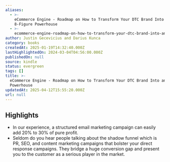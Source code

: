 ```yaml
---
aliases:
  - >-
    eCommerce Engine - Roadmap on How to Transform Your DTC Brand Into an
    8-Figure Powerhouse
  - >-
    ecommerce-engine-roadmap-on-how-to-transform-your-dtc-brand-into-an-8-figure-powerhouse
author: Justin Gecevicius and Darius Kunca
category: books
createdAt: 2025-01-19T14:32:40.000Z
lastHighlightedOn: 2024-03-04T04:56:00.000Z
publishedOn: null
source: kindle
status: evergreen
tags: []
title: >-
  eCommerce Engine - Roadmap on How to Transform Your DTC Brand Into an 8-Figure
  Powerhouse
updatedAt: 2025-04-12T15:55:20.000Z
url: null
---
```

## Highlights

- In our experience, a structured email marketing campaign can easily add 20% to 30% of pure profit.
- Seldom do you hear people talking about the shadow funnel which is PR, SEO, and content marketing campaigns that bolster your direct response campaigns. They bridge a huge conversion gap and present you to the customer as a serious player in the market.
